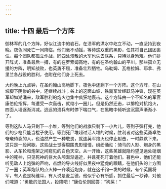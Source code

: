```yaml
---
---
---
```

title: 十四 最后一个方阵
---





御林军的几个方阵，好似江流中的岩石，在溃军的洪水中屹立不动，一直坚持到夜晚。夜色同死亡一同降临，他们毫不动摇，等待这双重的黑影，任其将自己团团裹住。每个团队都孤立作战，同四处溃散的大军也失去联系，只待以身殉难。他们排开阵式，准备最后一搏，有的在罗索姆高地，有的在圣约翰山的平川。那些孤立无援的方阵，明知战败，也英勇不屈，准备壮烈牺牲。乌勒姆、瓦格拉姆、耶拿、弗里兰各战役的胜利，也附在他们身上死去。

大约晚上九点钟，在圣约翰山高地脚下，夜色中还剩下一个方阵。这个方阵，在山坡脚下阴惨的谷中，还继续战斗；谷上的这面山坡，铁骑军曾经跃马冲锋，现在英军却如潮涌来，敌军胜利的炮火也集中疯狂地轰击。这个方阵由一个不知名的军官康伯伦指挥，每遭受一次轰击，就缩小一圈儿，但是仍然还击，以排枪对抗炮火，四面人墙逐渐消减。逃远的溃兵有时停下喘口气，在黑暗中倾听这沉雷声渐渐小了。

等到这队人马只剩下一小堆，等到他们的战旗只剩下一小片儿，等到子弹打完，他们的步枪只能当棍子使用，等到死尸堆超过活人堆的时候，胜利者对这些英勇卓绝奄奄待毙的人，也油然产生一种敬畏，就连英军炮火也停止射击，一时静默下来。这只是一段间歇。这些战士觉得周围鬼影憧憧，纷纷涌动：骑马的人影、炮身的黑影、从车轮和炮架之间窥见的白色天空。从一开始，这些英雄就隐约望见远处硝烟中的死神，只见死神的巨大头颅渐渐逼近，并且死死盯着他们。暮色中，他们还能听见敌人上炮弹的声响，点燃的导火线好似黑夜中猛虎的眼睛，在他们头的上方围了一圈；英军炮队的点火棒一齐凑近炮身，就在这千钧一发的时候，有个英国将军，有人说是柯维耳，有人说是麦兰德，他似乎心有所感，抓住最后一秒钟，对他们喊道：“勇敢的法国人，投降吧！”康伯伦则回答：“狗屎！”